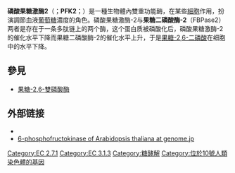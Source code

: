 {{enzyme
| Name = 6-磷酸果糖-2-激酶
| EC_number = 2.7.1.105
| CAS_number = 78689-77-7
| IUBMB_EC_number = 2/7/1/105
| GO_code = 0003873
| image = 
| width = 
| caption = 
}}
{{enzyme
| Name = 果糖-2,6-二磷酸2-磷酸酶
| EC_number = 3.1.3.46
| CAS_number = 81611-75-8
| IUBMB_EC_number = 3/1/3/46
| GO_code = 0004331
| image = 
| width = 
| caption = 
}}
{{Pfam_box 
| Symbol = 6PF2K 
| Name = 6-磷酸果糖-2-激酶
| image = Phosphofructokinase 2.jpg
| width = 
| caption = Structure of PFK2. Shown: kinase domain (cyan) and the phosphatase domain (green).
| Pfam= PF01591
| InterPro= IPR013079
| SMART= 
| Prosite = PDOC00158
| SCOP = 1bif
| TCDB = 
| OPM family= 
| OPM protein= 
| PDB= 
{{PDB2|2axn}} A:24-246; {{PDB2|1k6m}} B:40-251; {{PDB2|2bif}} A:30-249; {{PDB2|3bif}} A:30-249; {{PDB2|1bif}} :37-249    
}} 
'''磷酸果糖激酶2'''（{{lang-en|Phosphofructokinase-2}}；'''PFK2'''；{{EC number|2.7.1.105}}）是一種生物體內雙重功能酶，在某些[[細胞|細胞]]作用，扮演調節血液[[葡萄糖|葡萄糖]]濃度的角色。磷酸果糖激酶-2与'''果糖二磷酸酶-2'''（FBPase2）两者是存在于一条多肽链上的两个酶，这个蛋白质被磷酸化后，磷酸果糖激酶-2的催化水平下降而果糖二磷酸酶-2的催化水平上升，于是[[果糖-2,6-二磷酸|果糖-2,6-二磷酸]]在细胞中的水平下降。

==參見==
*[[果糖-2,6-雙磷酸酶|果糖-2,6-雙磷酸酶]]

==外部链接==
* {{MeshName|Fructose+2,6-bisphosphatase}}
* [http://www.genome.jp/dbget-bin/www_bget?ath:AT5G47810 6-phosphofructokinase of Arabidopsis thaliana at genome.jp] {{Wayback|url=http://www.genome.jp/dbget-bin/www_bget?ath:AT5G47810 |date=20121112181542 }}

{{Phosphatases}}
{{Kinases}}
{{Glycolysis enzymes}}

[[Category:EC_2.7.1|Category:EC 2.7.1]]
[[Category:EC_3.1.3|Category:EC 3.1.3]]
[[Category:糖酵解|Category:糖酵解]]
[[Category:位於10號人類染色體的基因|Category:位於10號人類染色體的基因]]